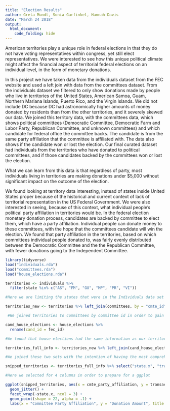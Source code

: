 ```yaml
---
title: "Election Results"
author: Greta Mundt, Sonia Garfinkel, Hannah Davis
date: "March 24 2018"
output: 
  html_document:
    code_folding: hide
---
```


American territories play a unique role in federal elections in that they do not have voting representatives within congress, yet still elect representatives. We were interested to see how this unique political climate might affect the financial aspect of territorial federal elections on an individual level, in the form of monetary donations. 

In this project we have taken data from the individuals dataset from the FEC website and used a left join with data from the committees dataset. From the individuals dataset we filtered to only show donations made by people who live in territories of the United States, American Samoa, Guam, Northern Mariana Islands, Puerto Rico, and the Virgin Islands. We did not include DC because DC had astronomically higher amounts of money donated by residents than from the other territories, and it severely skewed our data. We joined this territory data, with the committees data, which shows political committees (Democratic Committee, Democratic Farm and Labor Party, Republican Committee, and unknown committees) and which candidate for federal office the committee backs. The candidate is from the same party affiliation that the committee is affiliated with. The data also shows if the candidate won or lost the election. Our final curated dataset had individuals from the territories who have donated to political committees, and if those candidates backed by the committees won or lost the election.   

What we can learn from this data is that regardless of party, most individuals living in territories are making donations under $5,000 without significant impact on the outcome of the election.

We found looking at territory data interesting, instead of states inside United States proper because of the historical and current context of lack of territorial representation in the US Federal Government. We were also interested in seeing, because of this context, what individual people’s political party affiliation in territories would be. In the federal election monetary donation process, candidates are backed by committee to elect them, which have a party affiliation. Individual people can donate money to these committees, with the hope that the committees candidate will win the election. We found that party affiliation in the territories, based on which committees individual people donated to, was fairly evenly distributed between the Democratic Committee and the the Republican Committee, with fewer donations going to the Independent Committee. 

```r
library(tidyverse)
load("individuals.rda")
load("committees.rda")
load("house_elections.rda")
```

```r
territories <- individuals %>% 
  filter(state %in% c("AS", "FM", "GU", "MP", "PR", "VI"))

#Here we are limiting the states that were in the Individuals data set to strictly American territories that had individuals that gave donations to federal elections. 
```


```r
territories_new <- territories %>% left_join(committees, by = "cmte_id")

 #We joined territories to committees by committee id in order to gain committee party affiliation. 

```
```r
cand_house_elections <- house_elections %>% 
  rename(cand_id = fec_id)

#We found that house elections had the same information as our territories set, but listed underneath a different variable name. In order to address this, we renamed the column to the same name as our territories set. 

territories_full_info <- territories_new %>% left_join(cand_house_elections, by = "cand_id")

#We joined these two sets with the intention of having the most comprehensive table possible for our given data parameters
```

```r
snipped_territories <- territories_full_info %>% select("state.x", "transaction_amt", "cmte_party_affiliation", "ge_winner") %>% na.omit(snipped_territories)

#Here we selected for 4 columns in order to prepare for a ggplot
```

```r

ggplot(snipped_territories, aes(x = cmte_party_affiliation, y = transaction_amt, color = ge_winner)) +
  geom_jitter() +
  facet_wrap(~state.x, ncol = 3) +
  geom_point(shape = 22, alpha = .1) +
  labs(x = "Committee Party Affiliation", y = "Donation Amount", title = "Election Results Based on Territorial Donations", subtitle = "Impact of Donations from Territorial Sources on Candidate Success in Federal Elections") 
  

```




